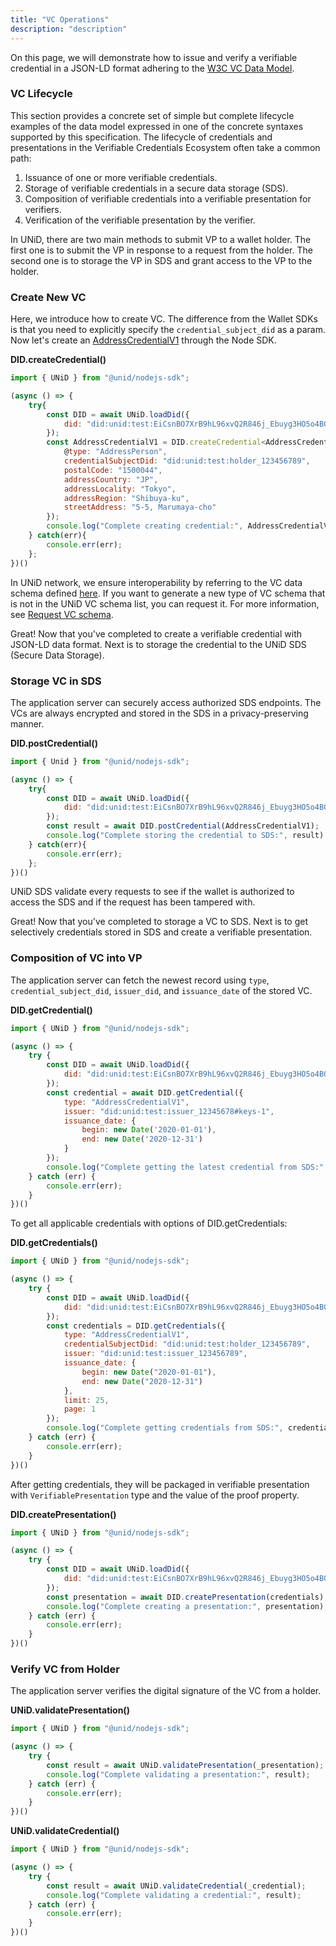 ```yaml
---
title: "VC Operations"
description: "description"
---
```


On this page, we will demonstrate how to issue and verify a verifiable credential in a JSON-LD format adhering to the [W3C VC Data Model](https://www.w3.org/TR/vc-data-model/).

### VC Lifecycle
This section provides a concrete set of simple but complete lifecycle examples of the data model expressed in one of the concrete syntaxes supported by this specification. The lifecycle of credentials and presentations in the Verifiable Credentials Ecosystem often take a common path:

1. Issuance of one or more verifiable credentials.
2. Storage of verifiable credentials in a secure data storage (SDS).
3. Composition of verifiable credentials into a verifiable presentation for verifiers.
4. Verification of the verifiable presentation by the verifier.

In UNiD, there are two main methods to submit VP to a wallet holder. The first one is to submit the VP in response to a request from the holder. The second one is to storage the VP in SDS and grant access to the VP to the holder.

### Create New VC
Here, we introduce how to create VC. The difference from the Wallet SDKs is that you need to explicitly specify the `credential_subject_did` as a param.
Now let's create an [AddressCredentialV1](../schemas/address) through the Node SDK.

**DID.createCredential()**
```js
import { UNiD } from "@unid/nodejs-sdk";

(async () => {
    try{
        const DID = await UNiD.loadDid({
			did: "did:unid:test:EiCsnBO7XrB9hL96xvQ2R846j_Ebuyg3HO5o4BOSoU7ffg"
		});
        const AddressCredentialV1 = DID.createCredential<AddressCredentialV1>({
            @type: "AddressPerson",
            credentialSubjectDid: "did:unid:test:holder_123456789",
            postalCode: "1500044",
            addressCountry: "JP",
            addressLocality: "Tokyo",
            addressRegion: "Shibuya-ku",
            streetAddress: "5-5, Marumaya-cho"
        });
        console.log("Complete creating credential:", AddressCredentialV1)
    } catch(err){
        console.err(err);
    };
})()
```
In UNiD network, we ensure interoperability by referring to the VC data schema defined [here](../schemas). If you want to generate a new type of VC schema that is not in the UNiD VC schema list, you can request it. For more information, see [Request VC schema](../tutorial/3-howtorequestvcschema).

Great! Now that you've completed to create a verifiable credential with JSON-LD data format. Next is to storage the credential to the UNiD SDS (Secure Data Storage).

### Storage VC in SDS

The application server can securely access authorized SDS endpoints. The VCs are always encrypted and stored in the SDS in a privacy-preserving manner.

<!-- https://w3c-ccg.github.io/ld-cryptosuite-registry/ -->

**DID.postCredential()**
```js
import { Unid } from "@unid/nodejs-sdk";

(async () => {
    try{
        const DID = await UNiD.loadDid({
			did: "did:unid:test:EiCsnBO7XrB9hL96xvQ2R846j_Ebuyg3HO5o4BOSoU7ffg"
		});
        const result = await DID.postCredential(AddressCredentialV1);
        console.log("Complete storing the credential to SDS:", result)
    } catch(err){
        console.err(err);
    };
})()
```
UNiD SDS validate every requests to see if the wallet is authorized to access the SDS and if the request has been tampered with.

Great! Now that you've completed to storage a VC to SDS. Next is to get selectively credentials stored in SDS and create a verifiable presentation.

### Composition of VC into VP
The application server can fetch the newest record using `type`, `credential_subject_did`, `issuer_did`, and `issuance_date` of the stored VC.

**DID.getCredential()**
```js
import { UNiD } from "@unid/nodejs-sdk";

(async () => {
    try {
        const DID = await UNiD.loadDid({
			did: "did:unid:test:EiCsnBO7XrB9hL96xvQ2R846j_Ebuyg3HO5o4BOSoU7ffg"
		});
        const credential = await DID.getCredential({
            type: "AddressCredentialV1",
            issuer: "did:unid:test:issuer_12345678#keys-1",
            issuance_date: {
                begin: new Date('2020-01-01'),
                end: new Date('2020-12-31')
            }
        });
        console.log("Complete getting the latest credential from SDS:", credential);
    } catch (err) {
        console.err(err);
    }
})()
```

To get all applicable credentials with options of DID.getCredentials:

**DID.getCredentials()**
```js
import { UNiD } from "@unid/nodejs-sdk";

(async () => {
    try {
        const DID = await UNiD.loadDid({
			did: "did:unid:test:EiCsnBO7XrB9hL96xvQ2R846j_Ebuyg3HO5o4BOSoU7ffg"
		});
        const credentials = DID.getCredentials({
            type: "AddressCredentialV1",
            credentialSubjectDid: "did:unid:test:holder_123456789",
            issuer: "did:unid:test:issuer_123456789",
            issuance_date: {
                begin: new Date("2020-01-01"),
                end: new Date("2020-12-31")
            },
            limit: 25,
            page: 1
        });
        console.log("Complete getting credentials from SDS:", credentials);
    } catch (err) {
        console.err(err);
    }
})()
```

After getting credentials, they will be packaged in verifiable presentation with `VerifiablePresentation` type and the value of the proof property.

**DID.createPresentation()**
```js
import { UNiD } from "@unid/nodejs-sdk";

(async () => {
    try {
        const DID = await UNiD.loadDid({
			did: "did:unid:test:EiCsnBO7XrB9hL96xvQ2R846j_Ebuyg3HO5o4BOSoU7ffg"
		});
        const presentation = await DID.createPresentation(credentials);
        console.log("Complete creating a presentation:", presentation);
    } catch (err) {
        console.err(err);
    }
})()
```

### Verify VC from Holder

The application server verifies the digital signature of the VC from a holder.
<!-- it can parse API request also -->

**UNiD.validatePresentation()**
```ts
import { UNiD } from "@unid/nodejs-sdk";

(async () => {
    try {
        const result = await UNiD.validatePresentation(_presentation);
        console.log("Complete validating a presentation:", result);
    } catch (err) {
        console.err(err);
    }
})()
```

**UNiD.validateCredential()**
```ts
import { UNiD } from "@unid/nodejs-sdk";

(async () => {
    try {
        const result = await UNiD.validateCredential(_credential);
        console.log("Complete validating a credential:", result);
    } catch (err) {
        console.err(err);
    }
})()
```
